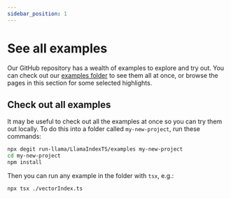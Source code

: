 ```yaml
---
sidebar_position: 1
---
```


# See all examples

Our GitHub repository has a wealth of examples to explore and try out. You can check out our [examples folder](https://github.com/run-llama/LlamaIndexTS/tree/main/examples) to see them all at once, or browse the pages in this section for some selected highlights.

## Check out all examples

It may be useful to check out all the examples at once so you can try them out locally. To do this into a folder called `my-new-project`, run these commands:

```bash npm2yarn
npx degit run-llama/LlamaIndexTS/examples my-new-project
cd my-new-project
npm install
```

Then you can run any example in the folder with `tsx`, e.g.:

```bash npm2yarn
npx tsx ./vectorIndex.ts
```
